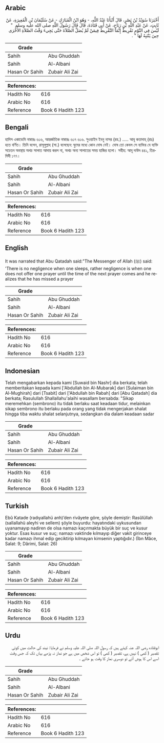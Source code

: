 ## Arabic


<div dir="rtl" lang="ar" style={{fontSize:'larger',backgroundColor:'#f8f9fa',padding:20}}>
أَخْبَرَنَا سُوَيْدُ بْنُ نَصْرٍ، قَالَ أَنْبَأَنَا عَبْدُ اللَّهِ، - وَهُوَ ابْنُ الْمُبَارَكِ - عَنْ سُلَيْمَانَ بْنِ الْمُغِيرَةِ، عَنْ ثَابِتٍ، عَنْ عَبْدِ اللَّهِ بْنِ رَبَاحٍ، عَنْ أَبِي قَتَادَةَ، قَالَ قَالَ رَسُولُ اللَّهِ صلى الله عليه وسلم ‏ "‏ لَيْسَ فِي النَّوْمِ تَفْرِيطٌ إِنَّمَا التَّفْرِيطُ فِيمَنْ لَمْ يُصَلِّ الصَّلاَةَ حَتَّى يَجِيءَ وَقْتُ الصَّلاَةِ الأُخْرَى حِينَ يَنْتَبِهُ لَهَا ‏"‏ ‏.‏
</div>
<div style={{backgroundColor:'#f8f9fa',padding:20, marginBottom: 10}}><table> <thead> <tr> <th>Grade</th> <th></th> </tr> </thead> <tbody> <tr><td>Sahih</td><td>Abu Ghuddah</td></tr><tr><td>Sahih</td><td>Al-Albani</td></tr><tr><td>Hasan Or Sahih</td><td>Zubair Ali Zai</td></tr></tbody></table><table> <thead> <tr> <th>References:</th> <th></th> </tr> </thead> <tbody><tr><td>Hadith No</td><td>616</td></tr><tr><td>Arabic No</td><td>616</td></tr><tr><td>Reference</td><td>Book 6 Hadith 123</td></tr></tbody></table></div>

## Bengali


<div dir="ltr" lang="bn" style={{fontSize:'larger',backgroundColor:'#f8f9fa',padding:20}}>
হাদিস একাডেমি নাম্বারঃ ৬১৬, আন্তর্জাতিক নাম্বারঃ ৬১৭ ৬১৬. সুওয়াইদ ইবনু নাসর (রহ.) ..... আবূ কতাদাহ্ (রাঃ) হতে বর্ণিত। তিনি বলেন, রাসূলুল্লাহ (সা.) বলেছেন: ঘুমের মধ্যে কোন দোষ নেই। দোষ তো কেবল সে ব্যক্তির যে ব্যক্তি সচেতন অবস্থায় অথচ সালাত আদায় করল না, অথচ অন্য সালাতের সময় হাজির হলো। সহীহ: আবূ দাউদ ৪৪১, তিরমিযী ১৭৭।
</div>
<div style={{backgroundColor:'#f8f9fa',padding:20, marginBottom: 10}}><table> <thead> <tr> <th>Grade</th> <th></th> </tr> </thead> <tbody> <tr><td>Sahih</td><td>Abu Ghuddah</td></tr><tr><td>Sahih</td><td>Al-Albani</td></tr><tr><td>Hasan Or Sahih</td><td>Zubair Ali Zai</td></tr></tbody></table><table> <thead> <tr> <th>References:</th> <th></th> </tr> </thead> <tbody><tr><td>Hadith No</td><td>616</td></tr><tr><td>Arabic No</td><td>616</td></tr><tr><td>Reference</td><td>Book 6 Hadith 123</td></tr></tbody></table></div>

## English


<div dir="ltr" lang="en" style={{fontSize:'larger',backgroundColor:'#f8f9fa',padding:20}}>
It was narrated that Abu Qatadah said:"The Messenger of Allah (ﷺ) said: 'There is no negligence when one sleeps, rather negligence is when one does not offer one prayer until the time of the next prayer comes and he realizes that he has missed a prayer
</div>
<div style={{backgroundColor:'#f8f9fa',padding:20, marginBottom: 10}}><table> <thead> <tr> <th>Grade</th> <th></th> </tr> </thead> <tbody> <tr><td>Sahih</td><td>Abu Ghuddah</td></tr><tr><td>Sahih</td><td>Al-Albani</td></tr><tr><td>Hasan Or Sahih</td><td>Zubair Ali Zai</td></tr></tbody></table><table> <thead> <tr> <th>References:</th> <th></th> </tr> </thead> <tbody><tr><td>Hadith No</td><td>616</td></tr><tr><td>Arabic No</td><td>616</td></tr><tr><td>Reference</td><td>Book 6 Hadith 123</td></tr></tbody></table></div>

## Indonesian


<div dir="ltr" lang="id" style={{fontSize:'larger',backgroundColor:'#f8f9fa',padding:20}}>
Telah mengabarkan kepada kami [Suwaid bin Nashr] dia berkata; telah memberitakan kepada kami ['Abdullah bin Al-Mubarak] dari [Sulaiman bin Al-Mughirah] dari [Tsabit] dari ['Abdullah bin Rabah] dari [Abu Qatadah] dia berkata; Rasulullah Shallallahu'alaihi wasallam bersabda: "Sikap meremehkan (sembrono) itu tidak berlaku saat keadaan tidur, melainkan sikap sembrono itu berlaku pada orang yang tidak mengerjakan shalat hingga tiba waktu shalat selanjutnya, sedangkan dia dalam keadaan sadar
</div>
<div style={{backgroundColor:'#f8f9fa',padding:20, marginBottom: 10}}><table> <thead> <tr> <th>Grade</th> <th></th> </tr> </thead> <tbody> <tr><td>Sahih</td><td>Abu Ghuddah</td></tr><tr><td>Sahih</td><td>Al-Albani</td></tr><tr><td>Hasan Or Sahih</td><td>Zubair Ali Zai</td></tr></tbody></table><table> <thead> <tr> <th>References:</th> <th></th> </tr> </thead> <tbody><tr><td>Hadith No</td><td>616</td></tr><tr><td>Arabic No</td><td>616</td></tr><tr><td>Reference</td><td>Book 6 Hadith 123</td></tr></tbody></table></div>

## Turkish


<div dir="ltr" lang="tr" style={{fontSize:'larger',backgroundColor:'#f8f9fa',padding:20}}>
Ebû Katade (radıyallahü anh)’den rivâyete göre, şöyle demiştir: Rasûlüllah (sallallahü aleyhi ve sellem) şöyle buyurdu: hayatındaki uykusundan uyanamayıp nadiren de olsa namazı kaçırmakta büyük bir suç ve kusur yoktur. Esas kusur ve suç; namazı vaktinde kılmayıp diğer vakit girinceye kadar namazı ihmal edip geciktirip kılmayan kimsenin yaptığıdır.) (İbn Mâce, Salat: 9; Dârimi, Salat: 26)
</div>
<div style={{backgroundColor:'#f8f9fa',padding:20, marginBottom: 10}}><table> <thead> <tr> <th>Grade</th> <th></th> </tr> </thead> <tbody> <tr><td>Sahih</td><td>Abu Ghuddah</td></tr><tr><td>Sahih</td><td>Al-Albani</td></tr><tr><td>Hasan Or Sahih</td><td>Zubair Ali Zai</td></tr></tbody></table><table> <thead> <tr> <th>References:</th> <th></th> </tr> </thead> <tbody><tr><td>Hadith No</td><td>616</td></tr><tr><td>Arabic No</td><td>616</td></tr><tr><td>Reference</td><td>Book 6 Hadith 123</td></tr></tbody></table></div>

## Urdu


<div dir="rtl" lang="ur" style={{fontSize:'larger',backgroundColor:'#f8f9fa',padding:20}}>
ابوقتادہ رضی اللہ عنہ کہتے ہیں کہ رسول اللہ صلی اللہ علیہ وسلم نے فرمایا: نیند کی حالت میں کوئی تقصیر ( کمی ) نہیں ہے، تقصیر ( کمی ) تو اس شخص میں ہے جو نماز نہ پڑھے یہاں تک کہ جس وقت اسے اس کا ہوش آئے تو دوسری نماز کا وقت ہو جائے ۔
</div>
<div style={{backgroundColor:'#f8f9fa',padding:20, marginBottom: 10}}><table> <thead> <tr> <th>Grade</th> <th></th> </tr> </thead> <tbody> <tr><td>Sahih</td><td>Abu Ghuddah</td></tr><tr><td>Sahih</td><td>Al-Albani</td></tr><tr><td>Hasan Or Sahih</td><td>Zubair Ali Zai</td></tr></tbody></table><table> <thead> <tr> <th>References:</th> <th></th> </tr> </thead> <tbody><tr><td>Hadith No</td><td>616</td></tr><tr><td>Arabic No</td><td>616</td></tr><tr><td>Reference</td><td>Book 6 Hadith 123</td></tr></tbody></table></div>